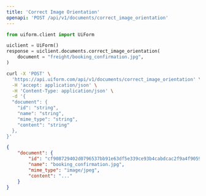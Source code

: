 ```yaml
---
title: 'Correct Image Orientation'
openapi: 'POST /api/v1/documents/correct_image_orientation'
---
```


<RequestExample>

```python python
from uiform.client import UiForm

uiclient = UiForm()
response = uiclient.documents.correct_image_orientation(
    document = "freight/booking_confirmation.jpg",
)
```


```bash curl
curl -X 'POST' \
  'https://api.uiform.com/api/v1/documents/correct_image_orientation' \
  -H 'accept: application/json' \
  -H 'Content-Type: application/json' \
  -d '{
  "document": {
    "id": "string",
    "name": "string",
    "mime_type": "string",
    "content": "string"
  },
}'
```

</RequestExample>


<ResponseExample>

```json 200
{
    "document": {
        "id": "cf908729402d0796537bb91e63df5e339ce93b4cabdcac2f9a4f90592647e130",
        "name": "booking_confirmation.jpg",
        "mime_type": "image/jpeg",
        "content": "..."
    }
}
```



</ResponseExample>


